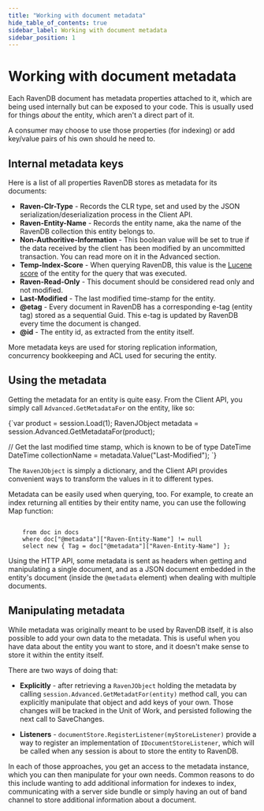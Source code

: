 ```yaml
---
title: "Working with document metadata"
hide_table_of_contents: true
sidebar_label: Working with document metadata
sidebar_position: 1
---
```



# Working with document metadata

Each RavenDB document has metadata properties attached to it, which are being used internally but can be exposed to your code. This is usually used for things _about_ the entity, which aren't a direct part of it.

A consumer may choose to use those properties (for indexing) or add key/value pairs of his own should he need to.

## Internal metadata keys

Here is a list of all properties RavenDB stores as metadata for its documents:

* **Raven-Clr-Type** - Records the CLR type, set and used by the JSON serialization/deserialization process in the Client API.
* **Raven-Entity-Name** - Records the entity name, aka the name of the RavenDB collection this entity belongs to.
* **Non-Authoritive-Information** - This boolean value will be set to true if the data received by the client has been modified by an uncommitted transaction. You can read more on it in the Advanced section.
* **Temp-Index-Score** - When querying RavenDB, this value is the [Lucene score](http://lucene.apache.org/core/2_9_4/scoring.html) of the entity for the query that was executed.
* **Raven-Read-Only** - This document should be considered read only and not modified.
* **Last-Modified** - The last modified time-stamp for the entity.
* **@etag** - Every document in RavenDB has a corresponding e-tag (entity tag) stored as a sequential Guid. This e-tag is updated by RavenDB every time the document is changed.
* **@id** - The entity id, as extracted from the entity itself.

More metadata keys are used for storing replication information, concurrency bookkeeping and ACL used for securing the entity.

## Using the metadata

Getting the metadata for an entity is quite easy. From the Client API, you simply call `Advanced.GetMetadataFor` on the entity, like so:

<TabItem value="getting_metadata" label="getting_metadata">
<CodeBlock language="csharp">
{`var product = session.Load<Product>(1);
RavenJObject metadata = session.Advanced.GetMetadataFor(product);

// Get the last modified time stamp, which is known to be of type DateTime
DateTime collectionName = metadata.Value<DateTime>("Last-Modified");
`}
</CodeBlock>
</TabItem>

The `RavenJObject` is simply a dictionary, and the Client API provides convenient ways to transform the values in it to different types.

Metadata can be easily used when querying, too. For example, to create an index returning all entities by their entity name, you can use the following Map function:
```

    from doc in docs
    where doc["@metadata"]["Raven-Entity-Name"] != null
    select new { Tag = doc["@metadata"]["Raven-Entity-Name"] };
```
Using the HTTP API, some metadata is sent as headers when getting and manipulating a single document, and as a JSON document embedded in the entity's document (inside the `@metadata` element) when dealing with multiple documents.

## Manipulating metadata

While metadata was originally meant to be used by RavenDB itself, it is also possible to add your own data to the metadata. This is useful when you have data about the entity you want to store, and it doesn't make sense to store it within the entity itself.

There are two ways of doing that:

* **Explicitly** - after retrieving a `RavenJObject` holding the metadata by calling `session.Advanced.GetMetadatFor(entity)` method call, you can explicitly manipulate that object and add keys of your own. Those changes will be tracked in the Unit of Work, and persisted following the next call to SaveChanges.

* **Listeners** - `documentStore.RegisterListener(myStoreListener)` provide a way to register an implementation of `IDocumentStoreListener`, which will be called when any session is about to store the entity to RavenDB.

In each of those approaches, you get an access to the metadata instance, which you can then manipulate for your own needs. Common reasons to do this include wanting to add additional information for indexes to index, communicating with a server side bundle or simply having an out of band channel to store additional information about a document.